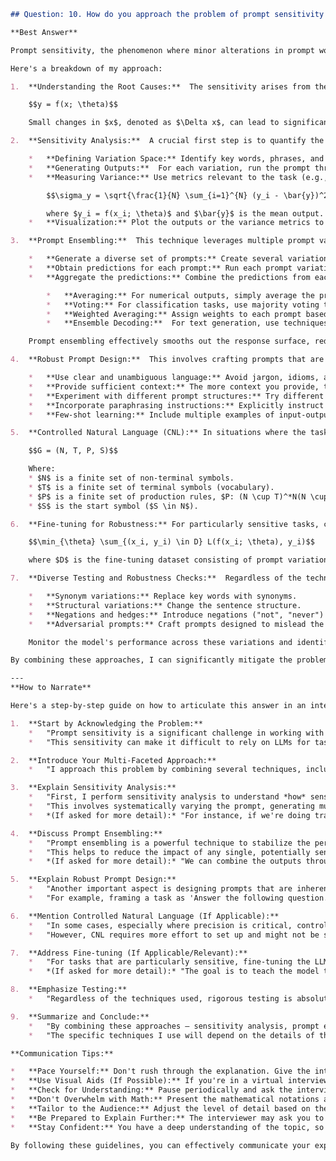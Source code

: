 ```markdown
## Question: 10. How do you approach the problem of prompt sensitivity where small changes in wording lead to large changes in outputs, and what methods can be used to stabilize performance?

**Best Answer**

Prompt sensitivity, the phenomenon where minor alterations in prompt wording drastically change the output of a language model (LLM), is a critical challenge in prompt engineering and in-context learning. It stems from the intricate mapping between natural language inputs and the model's learned representations and decision boundaries. This sensitivity can lead to unpredictable or unreliable results, hindering the practical application of LLMs. I address this problem through a multi-faceted approach encompassing sensitivity analysis, prompt ensembling, robust prompt design, and, when appropriate, controlled natural language techniques, combined with rigorous testing.

Here's a breakdown of my approach:

1.  **Understanding the Root Causes:**  The sensitivity arises from the fact that language models are trained on vast datasets, learning complex statistical relationships between words and concepts.  Even synonymous phrases may be represented differently in the model's embedding space. This leads to variations in activation patterns and ultimately different outputs.  Formally, we can consider the model's output $y$ as a function of the prompt $x$ and the model parameters $\theta$:

    $$y = f(x; \theta)$$

    Small changes in $x$, denoted as $\Delta x$, can lead to significant changes in $y$, $\Delta y$, due to the non-linear nature of $f$ and the complex landscape defined by $\theta$.

2.  **Sensitivity Analysis:**  A crucial first step is to quantify the extent of the prompt sensitivity. This involves systematically varying the prompt, generating multiple outputs, and analyzing the variance. Key steps include:

    *   **Defining Variation Space:** Identify key words, phrases, and structural elements in the prompt that are likely to influence the output. Create a set of alternative wordings or structures for each.
    *   **Generating Outputs:**  For each variation, run the prompt through the LLM and record the output.
    *   **Measuring Variance:** Use metrics relevant to the task (e.g., BLEU score for translation, ROUGE score for summarization, accuracy for classification, or even custom metrics) to quantify the similarity or difference between the outputs. The variance of these metrics across the prompt variations provides a measure of sensitivity. A high variance indicates significant sensitivity. We might calculate the standard deviation $\sigma_y$ of the output metric $y$ across different prompts $x_i$:

        $$\sigma_y = \sqrt{\frac{1}{N} \sum_{i=1}^{N} (y_i - \bar{y})^2}$$

        where $y_i = f(x_i; \theta)$ and $\bar{y}$ is the mean output.
    *   **Visualization:** Plot the outputs or the variance metrics to visually identify sensitive prompt components.

3.  **Prompt Ensembling:**  This technique leverages multiple prompt variations to produce a more stable and reliable output. The core idea is to reduce the impact of any single, potentially sensitive prompt by aggregating the outputs from several related prompts.

    *   **Generate a diverse set of prompts:** Create several variations of the original prompt using different phrasing, synonyms, and sentence structures.  Aim for semantic equivalence but surface-level diversity.
    *   **Obtain predictions for each prompt:** Run each prompt variation through the LLM. Let $y_i = f(x_i; \theta)$ be the output for prompt $x_i$.
    *   **Aggregate the predictions:** Combine the predictions from each prompt using a suitable aggregation method. Common methods include:

        *   **Averaging:** For numerical outputs, simply average the predictions: $\hat{y} = \frac{1}{N} \sum_{i=1}^{N} y_i$.
        *   **Voting:** For classification tasks, use majority voting to determine the final class.
        *   **Weighted Averaging:** Assign weights to each prompt based on its perceived reliability or performance on a validation set.  Let $w_i$ be the weight for prompt $x_i$. Then, $\hat{y} = \sum_{i=1}^{N} w_i y_i$, where $\sum_{i=1}^{N} w_i = 1$.  Weighting schemes could be based on prompt complexity, validation accuracy or other factors.
        *   **Ensemble Decoding:**  For text generation, use techniques like beam search with diverse beam groups, where each group is initialized with the output from a different prompt.

    Prompt ensembling effectively smooths out the response surface, reducing the impact of individual prompt sensitivities.

4.  **Robust Prompt Design:**  This involves crafting prompts that are less susceptible to variations in wording. Strategies include:

    *   **Use clear and unambiguous language:** Avoid jargon, idioms, and overly complex sentence structures. Be explicit about the desired output format and any constraints.
    *   **Provide sufficient context:** The more context you provide, the less the model has to rely on subtle cues in the prompt wording. Include relevant background information, examples, and constraints. This reduces ambiguity and guides the model towards the intended interpretation.
    *   **Experiment with different prompt structures:** Try different prompt templates (e.g., question-answering, instruction-following, role-playing) to see which one produces the most stable results. For example, framing a task as "Answer the following question..." might be more robust than a free-form request.
    *   **Incorporate paraphrasing instructions:** Explicitly instruct the model to paraphrase the input before processing it. This can help to normalize the input and reduce the impact of minor wording variations. For example, "First, paraphrase the following text to ensure clarity and remove ambiguity. Then, summarize the main points."
    *   **Few-shot learning:** Include multiple examples of input-output pairs in the prompt. This provides the model with a clearer understanding of the desired behavior and reduces its reliance on subtle cues in the wording.

5.  **Controlled Natural Language (CNL):** In situations where the task domain is well-defined and precision is paramount, consider using a controlled natural language. CNL is a subset of natural language with a restricted vocabulary, grammar, and semantics. This reduces ambiguity and ensures that the model interprets the prompt in a predictable way. However, CNL requires more effort to develop and use, and it may not be suitable for all tasks. This approach can involve a specific grammar which can be given as:

    $$G = (N, T, P, S)$$

    Where:
    * $N$ is a finite set of non-terminal symbols.
    * $T$ is a finite set of terminal symbols (vocabulary).
    * $P$ is a finite set of production rules, $P: (N \cup T)^*N(N \cup T)^* \rightarrow (N \cup T)^*$.
    * $S$ is the start symbol ($S \in N$).

6.  **Fine-tuning for Robustness:** For particularly sensitive tasks, consider fine-tuning the LLM on a dataset of prompt variations and corresponding desired outputs. This can make the model more robust to changes in wording. The objective of fine-tuning is to minimize a loss function $L$ over the fine-tuning dataset:

    $$\min_{\theta} \sum_{(x_i, y_i) \in D} L(f(x_i; \theta), y_i)$$

    where $D$ is the fine-tuning dataset consisting of prompt variations $x_i$ and their corresponding target outputs $y_i$.

7.  **Diverse Testing and Robustness Checks:**  Regardless of the techniques used, thorough testing is crucial. This involves evaluating the model's performance on a diverse set of prompts, including:

    *   **Synonym variations:** Replace key words with synonyms.
    *   **Structural variations:** Change the sentence structure.
    *   **Negations and hedges:** Introduce negations ("not", "never") and hedges ("maybe", "possibly").
    *   **Adversarial prompts:** Craft prompts designed to mislead the model.

    Monitor the model's performance across these variations and identify any remaining sensitivities.

By combining these approaches, I can significantly mitigate the problem of prompt sensitivity and build more robust and reliable LLM-powered applications. The specific techniques I employ will depend on the nature of the task, the resources available, and the desired level of robustness.

---
**How to Narrate**

Here's a step-by-step guide on how to articulate this answer in an interview:

1.  **Start by Acknowledging the Problem:**
    *   "Prompt sensitivity is a significant challenge in working with large language models. It refers to the tendency of these models to produce drastically different outputs in response to small changes in the wording of the prompt."
    *   "This sensitivity can make it difficult to rely on LLMs for tasks where consistency and predictability are important."

2.  **Introduce Your Multi-Faceted Approach:**
    *   "I approach this problem by combining several techniques, including sensitivity analysis, prompt ensembling, robust prompt design, and potentially controlled natural language. I also emphasize thorough testing."

3.  **Explain Sensitivity Analysis:**
    *   "First, I perform sensitivity analysis to understand *how* sensitive the model is to different variations in the prompt."
    *   "This involves systematically varying the prompt, generating multiple outputs, and measuring the variance using task-specific metrics."
    *   *(If asked for more detail):* "For instance, if we're doing translation, we might use BLEU score. If we're seeing large variations in the BLEU score across slight prompt changes, that indicates high sensitivity."

4.  **Discuss Prompt Ensembling:**
    *   "Prompt ensembling is a powerful technique to stabilize the performance. The idea is to use multiple slightly different prompts and then aggregate the outputs."
    *   "This helps to reduce the impact of any single, potentially sensitive prompt."
    *   *(If asked for more detail):* "We can combine the outputs through averaging for numerical tasks, voting for classification, or even more sophisticated methods like weighted averaging or ensemble decoding for text generation."

5.  **Explain Robust Prompt Design:**
    *   "Another important aspect is designing prompts that are inherently more robust to variations in wording. This involves using clear and unambiguous language, providing sufficient context, and experimenting with different prompt structures."
    *   "For example, framing a task as 'Answer the following question...' might be more robust than a free-form request. We may also instruct the LLM to first paraphrase the input."

6.  **Mention Controlled Natural Language (If Applicable):**
    *   "In some cases, especially where precision is critical, controlled natural language can be an option. This involves using a restricted subset of natural language with a well-defined vocabulary and grammar, which reduces ambiguity."
    *   "However, CNL requires more effort to set up and might not be suitable for all tasks."

7.  **Address Fine-tuning (If Applicable/Relevant):**
    *   "For tasks that are particularly sensitive, fine-tuning the LLM on a dataset of prompt variations and their desired outputs can improve robustness."
    *   *(If asked for more detail):* "The goal is to teach the model to be less reliant on the precise wording of the prompt and more focused on the underlying intent."

8.  **Emphasize Testing:**
    *   "Regardless of the techniques used, rigorous testing is absolutely essential. This means evaluating the model on a diverse set of prompts, including synonym variations, structural variations, and even adversarial prompts designed to mislead the model."

9.  **Summarize and Conclude:**
    *   "By combining these approaches – sensitivity analysis, prompt ensembling, robust prompt design, and thorough testing – I can significantly mitigate the problem of prompt sensitivity and build more reliable LLM-powered applications."
    *   "The specific techniques I use will depend on the details of the project, but this multi-faceted approach provides a solid framework for addressing this challenge."

**Communication Tips:**

*   **Pace Yourself:** Don't rush through the explanation. Give the interviewer time to process the information.
*   **Use Visual Aids (If Possible):** If you're in a virtual interview, consider sharing your screen and showing a diagram or example.
*   **Check for Understanding:** Pause periodically and ask the interviewer if they have any questions.
*   **Don't Overwhelm with Math:** Present the mathematical notations as illustrations, not the core of your answer. Explain the concepts in plain language first, and then introduce the equations to provide a more formal representation. For example: “We can formally represent the model's output like this, where $y$ is the output, $x$ is the prompt, and theta is the parameters:  $y = f(x; \theta)$.”
*   **Tailor to the Audience:** Adjust the level of detail based on the interviewer's background and apparent level of understanding. If they seem less familiar with LLMs, focus on the high-level concepts and avoid technical jargon. If they are very knowledgeable, you can delve into more detail.
*   **Be Prepared to Explain Further:** The interviewer may ask you to elaborate on any of the techniques you mention. Be ready to provide more specific examples or explanations.
*   **Stay Confident:** You have a deep understanding of the topic, so communicate that confidence through your tone and body language.

By following these guidelines, you can effectively communicate your expertise in prompt engineering and demonstrate your ability to address the challenge of prompt sensitivity.
```